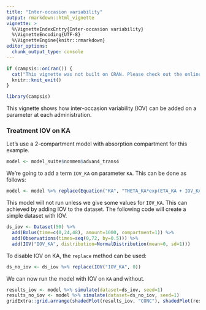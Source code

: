 ```yaml
---
title: "Inter-occasion variability"
output: rmarkdown::html_vignette
vignette: >
  %\VignetteIndexEntry{Inter-occasion variability}
  %\VignetteEncoding{UTF-8}
  %\VignetteEngine{knitr::rmarkdown}
editor_options: 
  chunk_output_type: console
---
```


```r
if (campsis::onCran()) {
  cat("This vignette was not built on CRAN. Please check out the online version [here](https://calvagone.github.io/campsis.doc/articles/v07_iov.html).")
  knitr::knit_exit()
}
```

```r
library(campsis)
```

This vignette shows how inter-occasion variability (IOV) can be added on a parameter at each administration.

### Treatment IOV on KA

Let's use a 2-compartment model with absorption compartment for this example.

```r
model <- model_suite$nonmem$advan4_trans4
```

We're going to add a term `IOV_KA` on parameter `KA`. This can be done as follows:

```r
model <- model %>% replace(Equation("KA", "THETA_KA*exp(ETA_KA + IOV_KA)"))
```

This model will not run unless we give some values for `IOV_KA`. This can achieved by adding IOV to the dataset.
The following code will create a simple dataset with IOV.

```r
ds_iov <- Dataset(50) %>% 
  add(Bolus(time=c(0,24,48), amount=1000, compartment=1)) %>% 
  add(Observations(times=seq(0,72, by=0.5))) %>% 
  add(IOV("IOV_KA", distribution=NormalDistribution(mean=0, sd=1)))
```

To disable IOV on KA, the `replace` method can be used:

```r
ds_no_iov <- ds_iov %>% replace(IOV("IOV_KA", 0))
```

We can now run the model with IOV on `KA` and without.

```r
results_iov <- model %>% simulate(dataset=ds_iov, seed=1)
results_no_iov <- model %>% simulate(dataset=ds_no_iov, seed=1)
gridExtra::grid.arrange(shadedPlot(results_iov, "CONC"), shadedPlot(results_no_iov, "CONC"), nrow=1)
```
